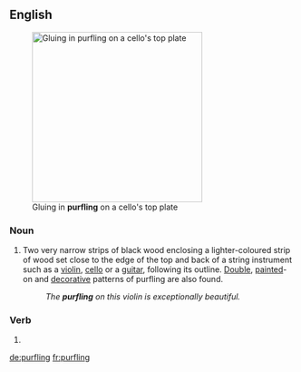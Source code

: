 ==English==
{{wikipedia}}
[[File:Gluing in Purfling - making a Cello.jpg|300px|thumbnail|right|Gluing in '''purfling''' on a cello's top plate]]

===Noun===
{{en-noun|purflings}}

# {{context|music|chiefly|lutherie|lang=en}} Two very narrow strips of black wood enclosing a lighter-coloured strip of wood set close to the edge of the top and back of a string instrument such as a [[violin]], [[cello]] or a [[guitar]], following its outline. [[double|Double]], [[painted]]-on and [[decorative]] patterns of purfling are also found.
#: ''The '''purfling''' on this violin is exceptionally beautiful.''

===Verb===
{{head|en|present participle}}

# {{present participle of|purfle|lang=en}}

[[de:purfling]]
[[fr:purfling]]